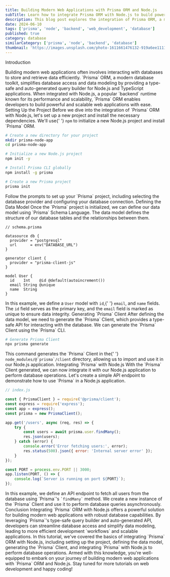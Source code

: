 ```yaml
---
title: Building Modern Web Applications with Prisma ORM and Node.js
subTitle: Learn how to integrate Prisma ORM with Node.js to build powerful web applications
description: This blog post explores the integration of Prisma ORM, a modern database toolkit, with Node.js, a popular backend runtime, to streamline database access and simplify data modeling in web applications.
date: 2024-06-10
tags: ['prisma', 'node', 'backend', 'web_development', 'database']
published: true
category: database
similarCategory: ['prisma', 'node', 'backend', 'database']
thumbnail: 'https://images.unsplash.com/photo-1611661476132-919a6ee11110?q=80&w=1973&auto=format&fit=crop&ixlib=rb-4.0.3&ixid=M3wxMjA3fDB8MHxwaG90by1wYWdlfHx8fGVufDB8fHx8fA%3D%3D'
---
```


<Heading type="danger">Introduction</Heading>

<Paragraph>
    Building modern web applications often involves interacting with databases
    to store and retrieve data efficiently. `Prisma` ORM, a modern database
    toolkit, simplifies database access and data modeling by providing a
    type-safe and auto-generated query builder for Node.js and TypeScript
    applications. When integrated with Node.js, a popular `backend` runtime
    known for its performance and scalability, `Prisma` ORM enables developers
    to build powerful and scalable web applications with ease.
</Paragraph>
<Heading>Setting Up the Project</Heading>

<Paragraph>
    Before we dive into the integration of `Prisma` ORM with Node.js, let's set
    up a new project and install the necessary dependencies. We'll use{' '}
    <code>npm</code> to initialize a new Node.js project and install `Prisma`
    ORM.
</Paragraph>

```bash
# Create a new directory for your project
mkdir prisma-node-app
cd prisma-node-app

# Initialize a new Node.js project
npm init -y

# Install Prisma CLI globally
npm install -g prisma

# Create a new Prisma project
prisma init
```

<Paragraph>
    Follow the prompts to set up your `Prisma` project, including selecting the
    database provider and configuring your database connection.
</Paragraph>
<Heading>Defining the Data Model</Heading>

<Paragraph>
    Once the `Prisma` project is initialized, we can define our data model using
    `Prisma` Schema Language. The data model defines the structure of our
    database tables and the relationships between them.
</Paragraph>

```prisma
// schema.prisma

datasource db {
  provider = "postgresql"
  url      = env("DATABASE_URL")
}

generator client {
  provider = "prisma-client-js"
}

model User {
  id    Int    @id @default(autoincrement())
  email String @unique
  name  String
}
```

<Paragraph>
    In this example, we define a <code>User</code> model with <code>id</code>,{' '}
    <code>email</code>, and <code>name</code> fields. The <code>id</code> field
    serves as the primary key, and the <code>email</code> field is marked as
    unique to ensure data integrity.
</Paragraph>
<Heading>Generating `Prisma` Client</Heading>

<Paragraph>
    After defining the data model, we need to generate the `Prisma` Client,
    which provides a type-safe API for interacting with the database. We can
    generate the `Prisma` Client using the `Prisma` CLI.
</Paragraph>

```bash
# Generate Prisma Client
npx prisma generate
```

<Paragraph>
    This command generates the `Prisma` Client in the{' '}
    <code>node_modules/@`prisma`/client</code> directory, allowing us to import
    and use it in our Node.js application.
</Paragraph>
<Heading>Integrating `Prisma` with Node.js</Heading>

<Paragraph>
    With the `Prisma` Client generated, we can now integrate it with our Node.js
    application to perform database operations. Let's create a simple API
    endpoint to demonstrate how to use `Prisma` in a Node.js application.
</Paragraph>

```javascript
// index.js

const { PrismaClient } = require('@prisma/client');
const express = require('express');
const app = express();
const prisma = new PrismaClient();

app.get('/users', async (req, res) => {
    try {
        const users = await prisma.user.findMany();
        res.json(users);
    } catch (error) {
        console.error('Error fetching users:', error);
        res.status(500).json({ error: 'Internal server error' });
    }
});

const PORT = process.env.PORT || 3000;
app.listen(PORT, () => {
    console.log(`Server is running on port ${PORT}`);
});
```

<Paragraph>
    In this example, we define an API endpoint to fetch all users from the
    database using `Prisma`'s <code>`findMany`</code> method. We create a new
    instance of the `Prisma` Client and use it to perform database queries
    asynchronously.
</Paragraph>
<Heading>Conclusion</Heading>

<Paragraph>
    Integrating `Prisma` ORM with Node.js offers a powerful solution for
    building modern web applications with robust database capabilities. By
    leveraging `Prisma`'s type-safe query builder and auto-generated API,
    developers can streamline database access and simplify data modeling,
    leading to more efficient development `workflows` and scalable applications.
</Paragraph>
<Paragraph>
    In this tutorial, we've covered the basics of integrating `Prisma` ORM with
    Node.js, including setting up the project, defining the data model,
    generating the `Prisma` Client, and integrating `Prisma` with Node.js to
    perform database operations. Armed with this knowledge, you're well-equipped
    to embark on your journey of building modern web applications with `Prisma`
    ORM and Node.js.
</Paragraph>
Stay tuned for more tutorials on web development and happy coding!
